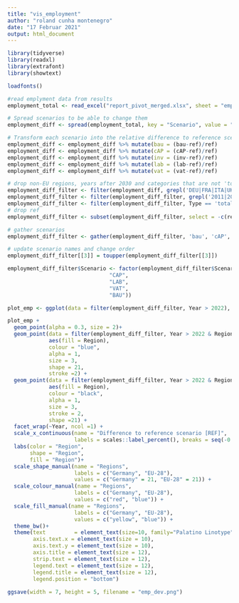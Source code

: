 ```yaml
---
title: "vis_employment"
author: "roland cunha montenegro"
date: "17 Februar 2021"
output: html_document
---
```


```r
library(tidyverse)
library(readxl)
library(extrafont)
library(showtext)

loadfonts()
```

```r
#read emplyment data from results
employment_total <- read_excel("report_pivot_merged.xlsx", sheet = "emplmtno_yr")
```

```r

# Spread scenarios to be able to change them
employment_diff <- spread(employment_total, key = "Scenario", value = "Value")

# Transform each scenario into the relative difference to reference scenario
employment_diff <- employment_diff %>% mutate(bau = (bau-ref)/ref)
employment_diff <- employment_diff %>% mutate(cAP = (cAP-ref)/ref)
employment_diff <- employment_diff %>% mutate(inv = (inv-ref)/ref)
employment_diff <- employment_diff %>% mutate(lab = (lab-ref)/ref)
employment_diff <- employment_diff %>% mutate(vat = (vat-ref)/ref)
```

```r
# drop non-EU regions, years after 2030 and categories that are not 'total'
employment_diff_filter <- filter(employment_diff, grepl('DEU|FRA|ITA|UKI|POL|BNL|ESP|EUN|EUS|EU28', Region))
employment_diff_filter <- filter(employment_diff_filter, grepl('2011|2015|2020|2025|2030', Year))
employment_diff_filter <- filter(employment_diff_filter, Type == 'total')
# drop ref
employment_diff_filter <- subset(employment_diff_filter, select = -c(ref, Type))

# gather scenarios
employment_diff_filter <- gather(employment_diff_filter, 'bau', 'cAP', 'inv', 'vat', 'lab', key = 'Scenario', value = 'Value')

# update scenario names and change order
employment_diff_filter[[3]] = toupper(employment_diff_filter[[3]])

employment_diff_filter$Scenario <- factor(employment_diff_filter$Scenario, levels = c("INV",
                                "CAP",
                                "LAB",
                                "VAT",
                                "BAU"))
```

```r
plot_emp <- ggplot(data = filter(employment_diff_filter, Year > 2022), aes(y = Scenario, x = Value))

plot_emp +
  geom_point(alpha = 0.3, size = 2)+
  geom_point(data = filter(employment_diff_filter, Year > 2022 & Region == "EU28"), 
             aes(fill = Region), 
             colour = "blue",
             alpha = 1, 
             size = 3, 
             shape = 21, 
             stroke =2) +
  geom_point(data = filter(employment_diff_filter, Year > 2022 & Region == "DEU"), 
             aes(fill = Region), 
             colour = "black",
             alpha = 1, 
             size = 3, 
             stroke = 2, 
             shape =21) +
  facet_wrap(~Year, ncol =1) +
  scale_x_continuous(name = "Difference to reference scenario [REF]",
                     labels = scales::label_percent(), breaks = seq(-0.02, 0.01,0.002))+
  labs(color = "Region",
       shape = "Region",
       fill = "Region")+
  scale_shape_manual(name = "Regions",
                     labels = c("Germany", "EU-28"),
                     values = c("Germany" = 21, "EU-28" = 21)) +
  scale_colour_manual(name = "Regions",
                     labels = c("Germany", "EU-28"),
                     values = c("red", "blue")) +
  scale_fill_manual(name = "Regions",
                     labels = c("Germany", "EU-28"),
                     values = c("yellow", "blue")) +
  theme_bw()+
  theme(text         = element_text(size=10, family="Palatino Linotype"),
        axis.text.x = element_text(size = 10),
        axis.text.y = element_text(size = 10),
        axis.title = element_text(size = 12),
        strip.text = element_text(size = 12),
        legend.text = element_text(size = 12),
        legend.title = element_text(size = 12),
        legend.position = "bottom")
  
ggsave(width = 7, height = 5, filename = "emp_dev.png")

```

